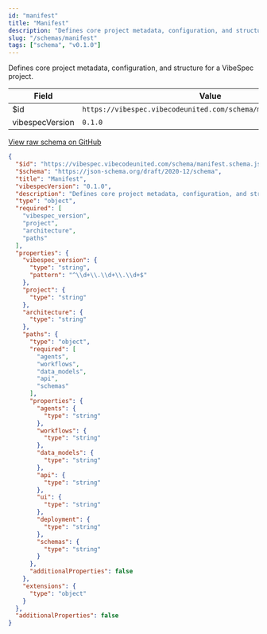 ```yaml
---
id: "manifest"
title: "Manifest"
description: "Defines core project metadata, configuration, and structure for a VibeSpec project."
slug: "/schemas/manifest"
tags: ["schema", "v0.1.0"]
---
```


Defines core project metadata, configuration, and structure for a VibeSpec project.

| Field | Value |
| --- | --- |
| $id | `https://vibespec.vibecodeunited.com/schema/manifest.schema.json` |
| vibespecVersion | `0.1.0` |

[View raw schema on GitHub](https://github.com/andrew-goetz-com/vibespec/blob/HEAD/schemas/manifest.schema.json)

```json
{
  "$id": "https://vibespec.vibecodeunited.com/schema/manifest.schema.json",
  "$schema": "https://json-schema.org/draft/2020-12/schema",
  "title": "Manifest",
  "vibespecVersion": "0.1.0",
  "description": "Defines core project metadata, configuration, and structure for a VibeSpec project.",
  "type": "object",
  "required": [
    "vibespec_version",
    "project",
    "architecture",
    "paths"
  ],
  "properties": {
    "vibespec_version": {
      "type": "string",
      "pattern": "^\\d+\\.\\d+\\.\\d+$"
    },
    "project": {
      "type": "string"
    },
    "architecture": {
      "type": "string"
    },
    "paths": {
      "type": "object",
      "required": [
        "agents",
        "workflows",
        "data_models",
        "api",
        "schemas"
      ],
      "properties": {
        "agents": {
          "type": "string"
        },
        "workflows": {
          "type": "string"
        },
        "data_models": {
          "type": "string"
        },
        "api": {
          "type": "string"
        },
        "ui": {
          "type": "string"
        },
        "deployment": {
          "type": "string"
        },
        "schemas": {
          "type": "string"
        }
      },
      "additionalProperties": false
    },
    "extensions": {
      "type": "object"
    }
  },
  "additionalProperties": false
}
```
